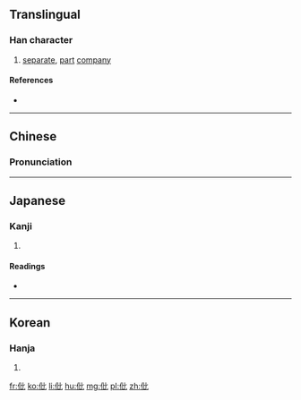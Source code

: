 ==Translingual==

===Han character===
{{Han char|rn=9|rad=人|as=04|sn=6|four=21210|canj=OPP|ids=⿰亻比}}

# [[separate]], [[part]] [[company]]

====References====
* {{Han ref|kx=0094.120|dkj=00404|dj=0200.040|hdz=10121.010|uh=4EF3|ud=20211|bh=A5F6|bd=42486}}

----

==Chinese==
{{zh-forms}}

===Pronunciation===
{{zh-pron
|m=pǐ
|c=pei2
|mc=y
|oc=y
|ma=
|cat=v
}}

----

==Japanese==

===Kanji===
{{ja-kanji|grade=|rs=人04}}

# {{defn|lang=ja|sort=人04}}

====Readings====
* {{ja-readings|on=[[ひ]] (hi), [[び]] (bi)|kun=[[わかれる]] (wakareru)}}

----

==Korean==

===Hanja===
{{ko-hanja|hangeul=비|rv=bi|mr=pi}}

# {{defn|lang=ko|sort=人04}}

[[fr:仳]]
[[ko:仳]]
[[li:仳]]
[[hu:仳]]
[[mg:仳]]
[[pl:仳]]
[[zh:仳]]